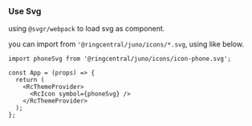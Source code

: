 
<Meta title="📖 Guides/Use Svg with Juno Icon" />

### Use Svg

using `@svgr/webpack` to load svg as component.

you can import from `'@ringcentral/juno/icons/*.svg`, using like below.

```tsx
import phoneSvg from '@ringcentral/juno/icons/icon-phone.svg';

const App = (props) => {
  return (
    <RcThemeProvider>
      <RcIcon symbol={phoneSvg} />
    </RcThemeProvider>
  );
};
```
